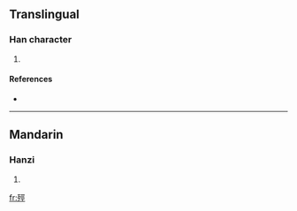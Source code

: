 ==Translingual==

===Han character===
{{Han char|rn=78|rad=歹|as=07|sn=11|four=1121<sub>1</sub>|canj=一弓一女一 (MNMVM)}}

# {{defn|Han|sort=歹07}}

====References====
* {{Han ref|kx=0580.320|dkj=16462|dj=0973.080|hdz=21387.140|uh=6B8C|ud=27532|bh=D5DE|bd=54750}}

----

==Mandarin==

===Hanzi===
{{cmn-hanzi|pin=[[jué]] ([[jue2]])|wg=chüeh<sup>2</sup>}}

# {{defn|Mandarin}}

[[fr:殌]]